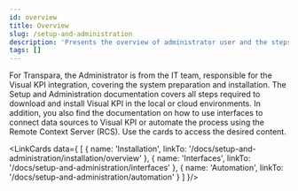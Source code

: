 ```yaml
---
id: overview
title: Overview
slug: /setup-and-administration
description: 'Presents the overview of administrator user and the steps to configure Visual KPI.'
tags: []
---
```



For Transpara, the Administrator is from the IT team, responsible for the Visual KPI integration, covering the system preparation and installation. The Setup and Administration documentation covers all steps required to download and install Visual KPI in the local or cloud environments. In addition, you also find the documentation on how to use interfaces to connect data sources to Visual KPI or automate the process using the Remote Context Server (RCS). Use the cards to access the desired content.


<LinkCards data={
  [
    {
      name: 'Installation',
      linkTo: '/docs/setup-and-administration/installation/overview'
    },
    {
      name: 'Interfaces',
      linkTo: '/docs/setup-and-administration/interfaces'
    },
    {
      name: 'Automation',
      linkTo: '/docs/setup-and-administration/automation'
    }
  ]
}/>